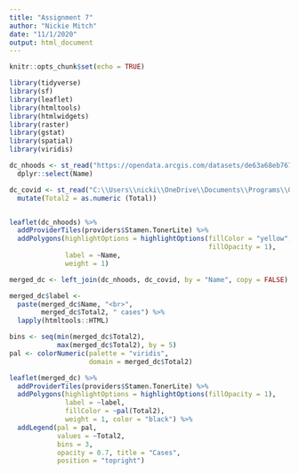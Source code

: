 ```yaml
---
title: "Assignment 7"
author: "Nickie Mitch"
date: "11/1/2020"
output: html_document
---
```


```r
knitr::opts_chunk$set(echo = TRUE)
```

```r
library(tidyverse)
library(sf)
library(leaflet)
library(htmltools)
library(htmlwidgets)
library(raster)
library(gstat)
library(spatial)
library(viridis)
```

```r
dc_nhoods <- st_read("https://opendata.arcgis.com/datasets/de63a68eb7674548ae0ac01867123f7e_13.kml", quiet = TRUE)%>%
  dplyr::select(Name)

dc_covid <- st_read("C:\\Users\\nicki\\OneDrive\\Documents\\Programs\\GitHub\\nmitch-vis\\COVID_DC.csv", quiet = TRUE) %>%
  mutate(Total2 = as.numeric (Total))


leaflet(dc_nhoods) %>%
  addProviderTiles(providers$Stamen.TonerLite) %>%
  addPolygons(highlightOptions = highlightOptions(fillColor = "yellow", 
                                                  fillOpacity = 1),
              label = ~Name, 
              weight = 1) 
```

```r
merged_dc <- left_join(dc_nhoods, dc_covid, by = "Name", copy = FALSE)
```

```r

merged_dc$label <- 
  paste(merged_dc$Name, "<br>", 
        merged_dc$Total2, " cases") %>% 
  lapply(htmltools::HTML)

bins <- seq(min(merged_dc$Total2),
            max(merged_dc$Total2), by = 5)
pal <- colorNumeric(palette = "viridis", 
                    domain = merged_dc$Total2)

leaflet(merged_dc) %>%
  addProviderTiles(providers$Stamen.TonerLite) %>%
  addPolygons(highlightOptions = highlightOptions(fillOpacity = 1),
              label = ~label,
              fillColor = ~pal(Total2),
              weight = 1, color = "black") %>% 
  addLegend(pal = pal, 
            values = ~Total2,
            bins = 3,
            opacity = 0.7, title = "Cases",
            position = "topright")
```

